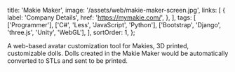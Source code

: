   title: 'Makie Maker',
  image: '/assets/web/makie-maker-screen.jpg',
  links: [
    {
      label: 'Company Details',
      href: 'https://mymakie.com/',
    },
  ],
  tags: [
    ['Programmer'],
    ['C#', 'Less', 'JavaScript', 'Python'],
    ['Bootstrap', 'Django', 'three.js', 'Unity', 'WebGL'],
  ],
  sortOrder: 1,
};

A web-based avatar customization tool for Makies, 3D printed, customizable
dolls. Dolls created in the Makie Maker would be automatically converted to STLs
and sent to be printed.
